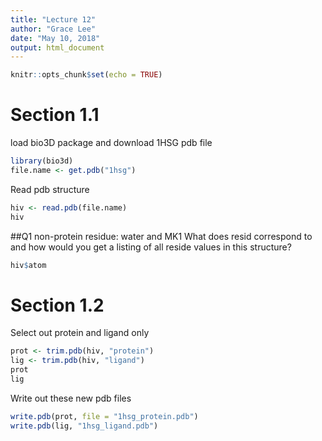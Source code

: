 ```yaml
---
title: "Lecture 12"
author: "Grace Lee"
date: "May 10, 2018"
output: html_document
---
```


```r
knitr::opts_chunk$set(echo = TRUE)
```

# Section 1.1

load bio3D package and download 1HSG pdb file
```r
library(bio3d)
file.name <- get.pdb("1hsg")
```

Read pdb structure
```r
hiv <- read.pdb(file.name)
hiv
```

##Q1
non-protein residue: water and MK1
What does resid correspond to and how would you get a listing of all reside values in this structure?
```r
hiv$atom
```

# Section 1.2

Select out protein and ligand only
```r
prot <- trim.pdb(hiv, "protein")
lig <- trim.pdb(hiv, "ligand")
prot
lig
```

Write out these new pdb files
```r
write.pdb(prot, file = "1hsg_protein.pdb")
write.pdb(lig, "1hsg_ligand.pdb")
```



